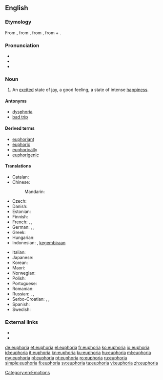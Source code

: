 {{was wotd|2010|July|12}}
{{wikipedia}}
==English==

===Etymology===
From {{etyl|NL.|en}}, from {{etyl|grc|en}} {{term|εὐφορία|tr=euphoria|lang=grc}}, from {{term|εὔφορος||bearing well|tr=euphoros|lang=grc}}, from {{term|εὖ||well|tr=eu|lang=grc}} + {{term|φέρειν||to bear|tr=pherein|lang=grc}}.

===Pronunciation===
* {{IPA|/juːˈfɔːɹiə/|lang=en}}
* {{audio|en-us-euphoria.ogg|Audio (US)|lang=en}}
* {{rhymes|ɔːriə|lang=en}}

===Noun===
{{en-noun}}

# An [[excited]] state of [[joy]], a good feeling, a state of intense [[happiness]].

====Antonyms====
* [[dysphoria]]
* [[bad trip]]

====Derived terms====
* [[euphoriant]]
* [[euphoric]]
* [[euphorically]]
* [[euphorigenic]]

====Translations====
{{trans-top|an excited state of joy}}
* Catalan: {{t|ca|eufòria|f}}
* Chinese:
*: Mandarin: {{t+|cmn|欣快症|tr=xīnkuàizhèng|sc=Hani}}
* Czech: {{t|cs|euforie|f}}
* Danish: {{t+|da|eufori}}
* Estonian: {{t|et|eufooria}}
* Finnish: {{t+|fi|euforia}}
* French: {{t+|fr|euphorie|f}}, {{qualifier|colloquial}} {{t+|fr|pêche|f}}, {{qualifier|colloquial}} {{t+|fr|frite|f}}
* German: {{t+|de|Euphorie|f}}, {{t|de|Hochgefühl|n}}, {{t|de|Glücksgefühl|n}}
* Greek: {{t+|el|ευφορία|f|tr=efforía|sc=Grek}}
* Hungarian: {{t+|hu|eufória}}
* Indonesian: {{t|id|suka cita}}, [[gembira|kegembiraan]]
{{trans-mid}}
* Italian: {{t+|it|euforia|f}}
* Japanese: {{t|ja|多幸感|tr=たこうかん, takōkan|sc=Jpan}}
* Korean: {{t|ko|다행증|tr=dahaengjeung}}
* Maori: {{t|mi|manahau}}
* Norwegian: {{t|no|eufori|m}}
* Polish: {{t+|pl|euforia|f}}
* Portuguese: {{t+|pt|euforia|f}}
* Romanian: {{t+|ro|euforie|f}}
* Russian: {{t+|ru|эйфория|f|tr=ejforíja}}, {{t|ru|радостное настроение|n|tr=rádostnoje nastrojénije}}, {{t|ru|приподнятое состояние|n|tr=pripódnjatoje sostojánije}}
* Serbo-Croatian: {{t+|sh|ushit|m}}, {{t+|sh|ushićenje|n}}, {{t+|sh|euforija|f}}
* Spanish: {{t+|es|euforia|f}}
* Swedish: {{t+|sv|eufori}}
{{trans-bottom}}

===External links===
* {{R:Century 1911}}
* {{R:OneLook}}

[[Category:en:Emotions]]

[[de:euphoria]]
[[et:euphoria]]
[[el:euphoria]]
[[fr:euphoria]]
[[ko:euphoria]]
[[io:euphoria]]
[[id:euphoria]]
[[it:euphoria]]
[[kn:euphoria]]
[[ku:euphoria]]
[[hu:euphoria]]
[[ml:euphoria]]
[[my:euphoria]]
[[pl:euphoria]]
[[pt:euphoria]]
[[ro:euphoria]]
[[ru:euphoria]]
[[simple:euphoria]]
[[fi:euphoria]]
[[sv:euphoria]]
[[ta:euphoria]]
[[vi:euphoria]]
[[zh:euphoria]]
